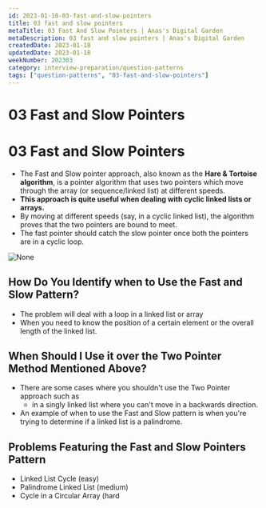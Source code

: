 ```yaml
---
id: 2023-01-18-03-fast-and-slow-pointers
title: 03 fast and slow pointers
metaTitle: 03 Fast And Slow Pointers | Anas's Digital Garden
metaDescription: 03 fast and slow pointers | Anas's Digital Garden
createdDate: 2023-01-18
updatedDate: 2023-01-18
weekNumber: 202303
category: interview-preparation/question-patterns
tags: ["question-patterns", "03-fast-and-slow-pointers"]
---
```


# 03 Fast and Slow Pointers

# 03 Fast and Slow Pointers

- The Fast and Slow pointer approach, also known as the **Hare & Tortoise algorithm**, is a pointer algorithm that uses two pointers which move through the array (or sequence/linked list) at different speeds.
- **This approach is quite useful when dealing with cyclic linked lists or arrays.**
- By moving at different speeds (say, in a cyclic linked list), the algorithm proves that the two pointers are bound to meet.
- The fast pointer should catch the slow pointer once both the pointers are in a cyclic loop.

![None](./images/2022-09-14_11-42-02.jpg)

## How Do You Identify when to Use the Fast and Slow Pattern?

- The problem will deal with a loop in a linked list or array
- When you need to know the position of a certain element or the overall length of the linked list.

## When Should I Use it over the Two Pointer Method Mentioned Above?

- There are some cases where you shouldn't use the Two Pointer approach such as
	- in a singly linked list where you can't move in a backwards direction.
- An example of when to use the Fast and Slow pattern is when you're trying to determine if a linked list is a palindrome.

## Problems Featuring the Fast and Slow Pointers Pattern

- Linked List Cycle (easy)
- Palindrome Linked List (medium)
- Cycle in a Circular Array (hard
